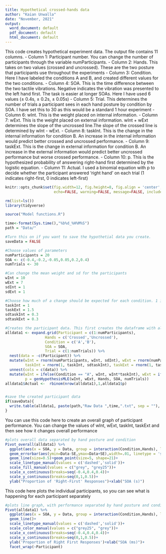 ```yaml
---
title: Hypothetical crossed-hands data
author: "Kaian Unwalla"
date: "November, 2021"
output:
  word_document: default
  pdf_document: default
  html_document: default
---
```


This code creates hypothetical experiment data. The output file contains 11 columns.
- Column 1: Participant number. You can change the number of participants through the variable numParticipants. 
- Column 2: Hands. This takes on two values (crossed and uncrossed). These are the two posture that participants use throughout the experiments
- Column 3: Condition. Here I have labeled the conditions A and B, and created different values for the two conditions. 
- Column 4: SOA. This is the time difference between the two tactile vibrations. Negative indicates the vibration was presented to the left hand first. The task is easier at longer SOAs. Here I have used 6 values (± 0.4s, ± 0.2s, ± 0.05s)
- Column 5: Trial. This determines the number of trials a participant sees in each hand posture by condition by SOA. I have set this to 30 as this would be a standard 1 hour experiment
- Column 6: wInt. This is the weight placed on internal information.
- Column 7: wExt. This is the weight placed on external information. wInt + wExt determines the slope of the uncrossed line.The slope of the crossed line is determined by wInt - wExt. 
- Column 8: taskInt. This is the change in the internal information for condition B. An increase in the internal information would predict better crossed and uncrossed performance. 
- Column 9: taskExt. This is the change in external information for condition B. An increase in the external information would predict better uncrossed performance but worse crossed performance. 
- Column 10: p. This is the hypothesized probability of answering right-hand first determined by the logistic equation. 
- Column 11: Actual. I used a binomial equation with p to decide whether the participant answered 'right hand' on each trial (1 indicates right-first, 0 indicates left-first)


```r
knitr::opts_chunk$set(fig.width=12, fig.height=8, fig.align = 'center', fig.path='Figs/',
                      echo=FALSE, warning=FALSE, message=FALSE, include = TRUE)
```

```r
rm(list=ls())
library(tidyverse)

source("Model functions.R")

time<-format(Sys.time(),"%b%d_%H%M%S")
path = "Data/"

#Turn this on if you want to save the hypothetial data you create. 
saveData = FALSE
```

```r
#Choose values of parameters
numParticipants = 20
SOA <- c(-0.4,-0.2,-0.05,0.05,0.2,0.4)
numTrials <- 30

#Can change the mean weight and sd for the participants
wInt = 10
wExt = 7
sdInt = 1
sdExt = 1

#Choose how much of a change should be expected for each condition. 1 indicates this value will not change across conditions
taskInt = 1
taskExt = 1.5
sdtaskInt = 0.3
sdtaskExt = 0.3

#Creates the participant data. This first creates the dataframe with all the rows. Then selects weight parameters for each participant, and then calculates the hypothesis based on those chosen parameters. 
alldata1 <- expand.grid(Participant = c(1:numParticipants),
                  Hands = c('Crossed','Uncrossed'),
                  Condition = c('A','B'),
                  SOA = SOA,
                  Trial = c(1:numTrials)) %>% 
  nest(data = -c(Participant)) %>% 
  mutate(wInt = rnorm(numParticipants, wInt, sdInt), wExt = rnorm(numParticipants, wExt, sdExt),
         taskInt = rnorm(1, taskInt, sdtaskInt), taskExt = rnorm(1, taskExt, sdtaskExt)) %>% 
  unnest(cols = c(data)) %>% 
  mutate(wInt = ifelse(Condition == "A", wInt, wInt*taskInt), wExt = ifelse(Condition == "A", wExt, wExt*taskExt),
         p = genHypothesisMLE(wInt, wExt, Hands, SOA, numTrials))
alldata1$Actual <-  rbinom(nrow(alldata1),1,alldata1$p)


#save the created participant data
if(saveData){
  write.table(alldata1, paste(path,"Raw Data ",time,".txt", sep = ""), sep = '\t', row.names = F, col.names = T)
}
```

You can use this code here to create an overall graph of participant performance. You can change the values of wInt, wExt, taskInt, taskExt and then see how it changes overall performance
```r
#plots overall data separated by hand posture and condition
Pivot_overall(alldata1) %>% 
  ggplot(aes(x = SOA, y = Data, group = interaction(Condition,Hands), linetype = Hands, fill = Condition))+
  geom_errorbar(aes(ymin=Data-SE,ymax=Data+SE),width=.01, linetype = 'solid')+
  geom_line(size=0.5)+geom_point(size=5, shape=21)+
  scale_linetype_manual(values = c('dashed','solid'))+
  scale_fill_manual(values = c("grey", "grey25"))+
  scale_x_continuous(breaks=seq(-0.4,0.4,0.4))+
  scale_y_continuous(breaks=seq(0,1,0.5))+
  ylab("Proportion of 'Right-First' Responses")+xlab("SOA (s)")
```

This code here plots the individual participants, so you can see what is happening for each participant separately
```r
#plots line graph, with performance separated by hand posture and condition for each participant
Pivot(alldata1) %>%
  ggplot(aes(x = SOA, y = Data, group = interaction(Condition,Hands), linetype = Hands, color = Condition))+
  geom_line()+
  scale_linetype_manual(values = c('dashed','solid'))+
  scale_color_manual(values = c("grey25", "grey"))+
  scale_x_continuous(breaks=seq(-0.4,0.4,0.4))+
  scale_y_continuous(breaks=seq(0,1,0.5))+
  ylab('Proportion of Right First Responses')+xlab("SOA (ms)")+
  facet_wrap(~Participant)
```


